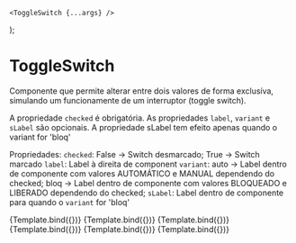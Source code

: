 <!-- ToggleSwitch.stories.mdx -->


<Meta title="ToggleSwitch" component={ToggleSwitch} />

    <ToggleSwitch {...args} />
);

# ToggleSwitch

Componente que permite alterar entre dois valores de forma exclusíva, simulando um funcionamente de um interruptor (toggle switch).

A propriedade `checked` é obrigatória.
As propriedades `label`, `variant` e `sLabel` são opcionais. A propriedade sLabel tem efeito apenas quando o variant for 'bloq'

Propriedades:
`checked`: False -> Switch desmarcado; True -> Switch marcado
`label`: Label à direita de component
`variant`: auto -> Label dentro de componente com valores AUTOMÁTICO e MANUAL dependendo do checked;
           bloq -> Label dentro de componente com valores BLOQUEADO e LIBERADO dependendo do checked;
`sLabel`: Label dentro de componente para quando o `variant` for 'bloq'

<Canvas>
  <Story
    name="left-option"
    args={{
      checked: false,
      label: 'Parâmetro'
    }}>
    {Template.bind({})}
  </Story>
  <Story
    name="right-option"
    args={{
      checked: true,
      label: 'Parâmetro'
    }}>
    {Template.bind({})}
  </Story>
  <Story
    name="left-option-auto"
    args={{
      checked: false,
      variant: "auto"
    }}>
    {Template.bind({})}
  </Story>
  <Story
    name="right-option-auto"
    args={{
      checked: true,
      variant: "auto"
    }}>
    {Template.bind({})}
  </Story>
  <Story
    name="left-option-bloq"
    args={{
      checked: false,
      variant: "bloq",
      sLabel: "Bloqueado"
    }}>
    {Template.bind({})}
  </Story>
  <Story
    name="right-option-bloq"
    args={{
      checked: true,
      variant: "bloq",
      sLabel: "LIVRE"
    }}>
    {Template.bind({})}
  </Story>
</Canvas>
